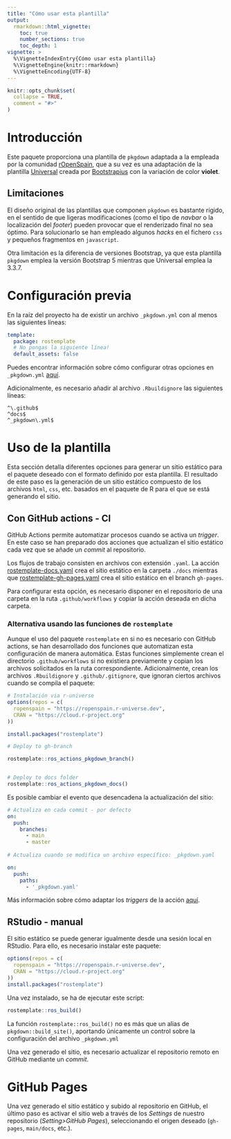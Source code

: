---
title: "Cómo usar esta plantilla"
output: 
  rmarkdown::html_vignette:
    toc: true
    number_sections: true 
    toc_depth: 1
vignette: >
  %\VignetteIndexEntry{Cómo usar esta plantilla}
  %\VignetteEngine{knitr::rmarkdown}
  %\VignetteEncoding{UTF-8}
---

```{r, include = FALSE}
knitr::opts_chunk$set(
  collapse = TRUE,
  comment = "#>"
)
```

# Introducción

Este paquete proporciona una plantilla de `pkgdown` adaptada a la empleada por
la comunidad [rOpenSpain](https://ropenspain.es/), que a su vez es una
adaptación de la plantilla
[Universal](https://bootstrapious.com/p/universal-business-e-commerce-template)
creada por
[Bootstrapius](https://bootstrapious.com/p/universal-business-e-commerce-template)
con la variación de color **violet**.

## Limitaciones

El diseño original de las plantillas que componen `pkgdown` es bastante rígido,
en el sentido de que ligeras modificaciones (como el tipo de *navbar* o la
localización del *footer*) pueden provocar que el renderizado final no sea
óptimo. Para solucionarlo se han empleado algunos *hacks* en el fichero `css` y
pequeños fragmentos en `javascript`.

Otra limitación es la diferencia de versiones Bootstrap, ya que esta plantilla
`pkgdown` emplea la versión Bootstrap 5 mientras que Universal emplea la 3.3.7.

# Configuración previa

En la raíz del proyecto ha de existir un archivo `_pkgdown.yml` con al menos
las siguientes líneas:

``` yaml
template:
  package: rostemplate
  # No pongas la siguiente línea!
  default_assets: false
```

Puedes encontrar información sobre cómo configurar otras opciones en
`_pkgdown.yml` [aquí](https://pkgdown.r-lib.org/articles/pkgdown.html).

Adicionalmente, es necesario añadir al archivo `.Rbuildignore` las siguientes
líneas:

    ^\.github$
    ^docs$
    ^_pkgdown\.yml$

# Uso de la plantilla

Esta sección detalla diferentes opciones para generar un sitio estático para el
paquete deseado con el formato definido por esta plantilla. El resultado de este
paso es la generación de un sitio estático compuesto de los archivos `html`,
`css`, etc. basados en el paquete de R para el que se está generando el sitio.

## Con GitHub actions - CI

GitHub Actions permite automatizar procesos cuando se activa un *trigger*. En
este caso se han preparado dos acciones que actualizan el sitio estático cada
vez que se añade un *commit* al repositorio.

Los flujos de trabajo consisten en archivos con extensión `.yaml`. La acción
[rostemplate-docs.yaml](https://github.com/ropenspain/rostemplate/blob/main/inst/yaml/rostemplate-docs.yaml)
crea el sitio estático en la carpeta `./docs` mientras que
[rostemplate-gh-pages.yaml](https://github.com/ropenspain/rostemplate/blob/main/inst/yaml/rostemplate-gh-pages.yaml)
crea el sitio estático en el branch `gh-pages`.

Para configurar esta opción, es necesario disponer en el repositorio de una
carpeta en la ruta `.github/workflows` y copiar la acción deseada en dicha
carpeta.

### Alternativa usando las funciones de `rostemplate`

Aunque el uso del paquete `rostemplate` en si no es necesario con GitHub
actions, se han desarrollado dos funciones que automatizan esta configuración de
manera automática. Estas funciones simplemente crean el directorio
`.github/workflows` si no existiera previamente y copian los archivos
solicitados en la ruta correspondiente. Adicionalmente, crean los archivos
`.Rbuildignore` y `.github/.gitignore`, que ignoran ciertos archivos cuando se
compila el paquete:

``` r
# Instalación via r-universe
options(repos = c(
  ropenspain = "https://ropenspain.r-universe.dev",
  CRAN = "https://cloud.r-project.org"
))

install.packages("rostemplate")

# Deploy to gh-branch

rostemplate::ros_actions_pkgdown_branch()


# Deploy to docs folder
rostemplate::ros_actions_pkgdown_docs()
```

Es posible cambiar el evento que desencadena la actualización del sitio:

``` yaml
# Actualiza en cada commit - por defecto
on:
  push:
    branches:
      - main
      - master
      
# Actualiza cuando se modifica un archivo específico: _pkgdown.yaml

on:
  push:
    paths:
      - '_pkgdown.yaml'
```

Más información sobre cómo adaptar los *triggers* de la acción
[aquí](https://docs.github.com/es/free-pro-team@latest/actions/reference/events-that-trigger-workflows).

## RStudio - manual

El sitio estático se puede generar igualmente desde una sesión local en RStudio.
Para ello, es necesario instalar este paquete:


```r
options(repos = c(
  ropenspain = "https://ropenspain.r-universe.dev",
  CRAN = "https://cloud.r-project.org"
))
install.packages("rostemplate")
```

Una vez instalado, se ha de ejecutar este script:

``` r
rostemplate::ros_build()
```

La función `rostemplate::ros_build()` no es más que un alias de
`pkgdown::build_site()`, aportando únicamente un control sobre la configuración
del archivo `_pkgdown.yml`

Una vez generado el sitio, es necesario actualizar el repositorio remoto en
GitHub mediante un *commit*.

# GitHub Pages

Una vez generado el sitio estático y subido al repositorio en GitHub, el último
paso es activar el sitio web a través de los *Settings* de nuestro repositorio
(*Setting>GitHub Pages*), seleccionando el origen deseado (`gh-pages`,
`main/docs`, etc.).
